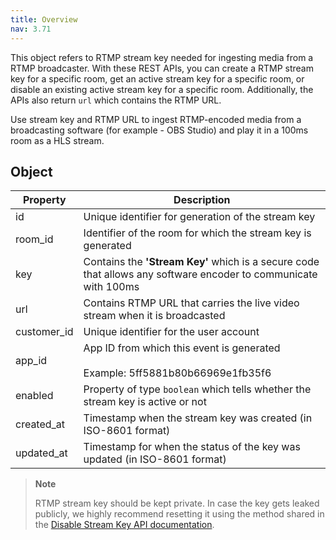 ```yaml
---
title: Overview
nav: 3.71
---
```


This object refers to RTMP stream key needed for ingesting media from a RTMP broadcaster. With these REST APIs, you can create a RTMP stream key for a specific room, get an active stream key for a specific room, or disable an existing active stream key for a specific room. Additionally, the APIs also return `url` which contains the RTMP URL.

Use stream key and RTMP URL to ingest RTMP-encoded media from a broadcasting software (for example - OBS Studio) and play it in a 100ms room as a HLS stream.

## Object

| Property    | Description                                                                                                      |
|-------------|------------------------------------------------------------------------------------------------------------------|
| id          | Unique identifier for generation of the stream key                                                               |
| room_id     | Identifier of the room for which the stream key is generated                                                     |
| key         | Contains the **'Stream Key'** which is a secure code that allows any software encoder to communicate with 100ms  |
| url         | Contains RTMP URL that carries the live video stream when it is broadcasted                                      |
| customer_id | Unique identifier for the user account                                                                           |
| app_id      | App ID from which this event is generated <br/><br/> Example: 5ff5881b80b66969e1fb35f6                           |
| enabled     | Property of type `boolean` which tells whether the stream key is active or not                                   |
| created_at  | Timestamp when the stream key was created (in ISO-8601 format)                                                   |
| updated_at  | Timestamp for when the status of the key was updated (in ISO-8601 format)                                        |                                                                               

> **Note**
> 
> RTMP stream key should be kept private. In case the key gets leaked publicly, we highly recommend resetting it using the method shared in the [Disable Stream Key API documentation](/server-side/v2/api-reference/stream-key/disable-rtmp-stream-key).
>